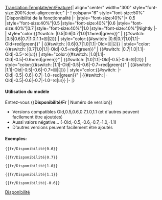 <noinclude>[[Translation:Template/en/Feature]]</noinclude><noinclude></noinclude><includeonly>{| align="center"  width="300" style="font-size:200%;text-align:center;"
|-
! colspan="6" style="font-size:50%" |Disponibilité de la fonctionnalité
|-
|style="font-size:40%"|< 0.5
|style="font-size:40%"|0.5
|style="font-size:40%"|0.6
|style="font-size:40%"|0.7
|style="font-size:40%"|1.0
|style="font-size:40%"|Nightly
|-
| style="color:{{#switch: {{{1|}}}|0.5|0.6|0.7|1.0|1.1=red|green}}" | {{#switch: {{{1|}}}|0.5|0.6|0.7|1.0|1.1=&#9746;|&#9745;}}
| style="color:{{#switch: {{{1|}}}|0.6|0.7|1.0|1.1|-Old=red|green}}" | {{#switch: {{{1|}}}|0.6|0.7|1.0|1.1|-Old=&#9746;|&#9745;}}
| style="color:{{#switch: {{{1|}}}|0.7|1.0|1.1|-Old|-0.5=red|green}}" | {{#switch: {{{1|}}}|0.7|1.0|1.1|-Old|-0.5=&#9746;|&#9745;}}
| style="color:{{#switch: {{{1|}}}|1.0|1.1|-Old|-0.5|-0.6=red|green}}" | {{#switch: {{{1|}}}|1.0|1.1|-Old|-0.5|-0.6=&#9746;|&#9745;}}
| style="color:{{#switch: {{{1|}}}|1.1|-Old|-0.5|-0.6|-0.7=red|green}}" | {{#switch: {{{1|}}}|1.1|-Old|-0.5|-0.6|-0.7=&#9746;|&#9745;}}
| style="color:{{#switch: {{{1|}}}|-Old|-0.5|-0.6|-0.7|-1.0=red|green}}" | {{#switch: {{{1|}}}|-Old|-0.5|-0.6|-0.7|-1.0=&#9746;|&#9745;}}
|-
|}</includeonly><noinclude>

==== Utilisation du modèle====
Entrez-vous <nowiki>{{</nowiki>'''Disponibilité/Fr'''<nowiki> | Numéro de version}}</nowiki>
*Versions compatibles Old,0.5,0.6,0.7,1.0,1.1 (et d'autres peuvent facilement être ajoutées)
*Aussi valors négative... (-Old,-0.5,-0.6,-0.7,-1.0,-1.1)
*D'autres versions peuvent facilement être ajoutés
==== Exemples:====
<pre>{{fr/Disponibilité|0.6}}</pre>
{{fr/Disponibilité|0.6}}
<pre>{{fr/Disponibilité|0.7}}</pre>
{{fr/Disponibilité|0.7}}
<pre>{{fr/Disponibilité|1.0}}</pre>
{{fr/Disponibilité|1.0}}
<pre>{{fr/Disponibilité|1.1}}</pre>
{{fr/Disponibilité|1.1}}
<pre>{{fr/Disponibilité|-0.6}}</pre>
{{fr/Disponibilité|-0.6}}

[[Category:fr/Modèles|Disponibilité]]
</noinclude>
